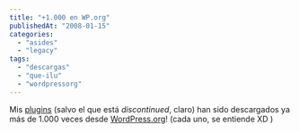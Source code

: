 ```yaml
---
title: "+1.000 en WP.org"
publishedAt: "2008-01-15"
categories: 
  - "asides"
  - "legacy"
tags: 
  - "descargas"
  - "que-ilu"
  - "wordpressorg"
---
```


Mis [plugins](http://rick.jinlabs.com/code/) (salvo el que está _discontinued_, claro) han sido descargados ya más de 1.000 veces desde [WordPress.org](http://wordpress.org/extend/plugins/profile/RickGC)! (cada uno, se entiende XD )
